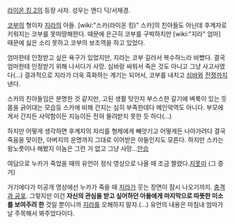 [[라이온 킹 2]]의 등장 사자. 성우는 앤디 딕/서재경.

[[코부]]의 형이자 [[지라]]의 아들. [wiki:"스카(라이온 킹)" 스카]의 친아들도 아닌데 후계자로 키워지는 코부를 못마땅해한다. 때문에 은근히 코부를 구박하지만 [wiki:"지라" 엄마] 때문에 싫은 소리 못하고 코부의 보조역을 하고 있었다.

엄마한테 인정받고 싶은 욕구가 있었지만, 지라는 코부 길러서 복수하느라 바빴다. 결국 엄마한테 인정받기 위해 나서다가 사망. 심바랑 싸워서 죽은 것도 아니고 그냥 사고사였다(...) 결과적으로 지라가 더욱 흑화하는 계기는 되어서, 코부를 내치고 [[심바]]와 [[전쟁]]까지 낸다.

스카의 친아들임은 분명한 것 같지만, 고된 생활 탓인지 부스스한 갈기에 벼룩이 있는 듯 몸을 긁어대는 모습등 스카에 비해 간지는 심히 부족한데다 메인악역도 아니다. 부모에게서 간지든 사악함이든 지능이든 전혀 물려받지 못한 듯 하다(...) 

하지만 어떻게 생각하면 후계자의 자리를 형제에게 빼앗기고 어떻게든 나아가려다 결국 죽음을 맞이한, 아버지의 운명까지 그대로 이어받은 아들인지도 모른다. 하지만 스카는 왕노릇이나 해봤지 이놈은 그런 거 없고 그냥 사망...[[안습]]


여담으로 누카가 죽었을 때의 유언이 정식 영상으로 나올 때 조금 짤렸다.[[지못미]]
{{{#!html
<object width="480" height="385"><param name="movie" value="http://www.youtube.com/v/POiuesibKH4?fs=1&amp;hl=ko_KR"></param><param name="allowFullScreen" value="true"></param><param name="allowscriptaccess" value="always"></param><embed src="http://www.youtube.com/v/POiuesibKH4?fs=1&amp;hl=ko_KR" type="application/x-shockwave-flash" allowscriptaccess="always" allowfullscreen="true" width="480" height="385"></embed></object>
}}}
(그 증거)

거기에다가 미공개 영상에선 누카가 죽을 때 [[지라]]가 웃는 장면이 잠시 나오기까지. [[충격과 공포]]. 그렇지만 이건 '''자신의 관심을 받고 싶어하던 아들에게 마지막으로 따뜻한 미소를 보여주려 한''' 것일 뿐이니까 [[지라]]를 오해하지 말자.(...) 유언의 내용은 마침내 엄마가 날 주목해서 봐주었다이다.
